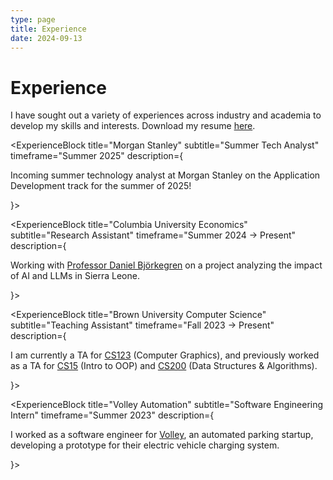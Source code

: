 ```yaml
---
type: page
title: Experience
date: 2024-09-13
---
```


# Experience


I have sought out a variety of experiences across industry and academia to develop my skills and interests. Download my resume [here](/files/resume.pdf).

<ExperienceBlock 
  title="Morgan Stanley"
  subtitle="Summer Tech Analyst"
  timeframe="Summer 2025"
  description={<p> Incoming summer technology analyst at Morgan Stanley on the Application Development track for the summer of 2025! </p>}>
</ExperienceBlock>

<ExperienceBlock 
  title="Columbia University Economics"
  subtitle="Research Assistant"
  timeframe="Summer 2024 -> Present"
  description={<p> Working with <a href="https://dan.bjorkegren.com/" target="_blank" rel="noopener noreferrer">Professor Daniel Björkegren</a> on a project analyzing the impact of AI and LLMs in Sierra Leone. </p>}>
</ExperienceBlock>

<ExperienceBlock 
  title="Brown University Computer Science"
  subtitle="Teaching Assistant"
  timeframe="Fall 2023 -> Present"
  description={<p>I am currently a TA for <a href="https://cs1230.graphics/" target="_blank" rel="noopener noreferrer">CS123</a> (Computer Graphics), and previously worked as a TA for <a href="https://cs.brown.edu/courses/csci0150/" target="_blank" rel="noopener noreferrer">CS15</a> (Intro to OOP) and <a href="https://brown-csci0200.github.io/" target="_blank" rel="noopener noreferrer">CS200</a> (Data Structures & Algorithms).</p>}>
</ExperienceBlock>

<ExperienceBlock 
  title="Volley Automation"
  subtitle="Software Engineering Intern"
  timeframe="Summer 2023"
  description={<p>I worked as a software engineer for <a href="https://volleyautomation.com/" target="_blank" rel="noopener noreferrer">Volley</a>, an automated parking startup, developing a prototype for their electric vehicle charging system.</p>}>
</ExperienceBlock>